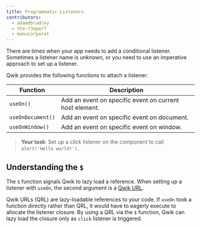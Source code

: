 ```yaml
---
title: Programmatic Listeners
contributors:
  - adamdbradley
  - the-r3aper7
  - manucorporat
---
```


There are times when your app needs to add a conditional listener. Sometimes a listener name is unknown, or you need to use an imperative approach to set up a listener.

Qwik provides the following functions to attach a listener:

| Function          | Description                                             |
| ----------------- | ------------------------------------------------------- |
| `useOn()`         | Add an event on specific event on current host element. |
| `useOnDocument()` | Add an event on specific event on document.             |
| `useOnWindow()`   | Add an event on specific event on window.               |

> **Your task**: Set up a click listener on the component to call `alert('Hello world!')`.

## Understanding the `$`

The `$` function signals Qwik to lazy load a reference. When setting up a listener with `useOn`, the second argument is a [Qwik URL](<../../../docs/(qwik)/advanced/qrl/index.mdx>).

Qwik URLs (QRL) are lazy-loadable references to your code. If `useOn` took a function directly rather than QRL, it would have to eagerly execute to allocate the listener closure. By using a QRL via the `$` function, Qwik can lazy load the closure only as `click` listener is triggered.
